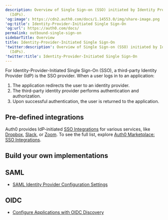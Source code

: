 ```yaml
---
description: Overview of Single Sign-on (SSO) initiated by Identity Providers
  (IdPs).
'og:image': https://cdn2.auth0.com/docs/1.14553.0/img/share-image.png
'og:title': Identity-Provider-Initiated Single Sign-On
'og:url': https://auth0.com/docs/
permalink: outbound-single-sign-on
sidebarTitle: Overview
title: Identity-Provider-Initiated Single Sign-On
'twitter:description': Overview of Single Sign-on (SSO) initiated by Identity Providers
  (IdPs).
'twitter:title': Identity-Provider-Initiated Single Sign-On
---
```

For Identity-Provider-Initiated <Tooltip tip="Single Sign-On (SSO): Service that, after a user logs into one applicaton, automatically logs that user in to other applications." cta="View Glossary" href="/glossary?term=Single+Sign-On">Single Sign-On</Tooltip> (SSO), a third-party <Tooltip tip="Single Sign-On (SSO): Service that, after a user logs into one applicaton, automatically logs that user in to other applications." cta="View Glossary" href="/glossary?term=Identity+Provider">Identity Provider</Tooltip> (IdP) is the SSO provider. When a user logs in to an application:

1. The application redirects the user to an identity provider.
2. The third-party identity provider performs authentication and authorization.
3. Upon successful authentication, the user is returned to the application.

## Pre-defined integrations

Auth0 provides IdP-initiated [SSO Integrations](/customize/integrations/sso-integrations) for various services, like [Dropbox](https://marketplace.auth0.com/integrations/dropbox-sso), [Slack](https://marketplace.auth0.com/integrations/slack-sso), or [Zoom](https://marketplace.auth0.com/integrations/zoom-sso). To see the full list, explore [Auth0 Marketplace: SSO Integrations](https://marketplace.auth0.com/features/sso-integrations).

## Build your own implementations

## SAML

* [SAML Identity Provider Configuration Settings](/authenticate/protocols/saml/saml-identity-provider-configuration-settings)

## OIDC

* [Configure Applications with OIDC Discovery](/get-started/applications/configure-applications-with-oidc-discovery)
